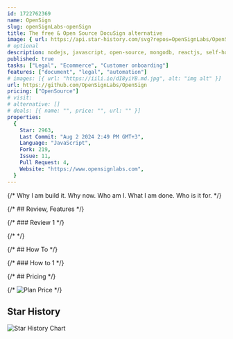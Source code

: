 ```yaml
---
id: 1722762369
name: OpenSign
slug: openSignLabs-openSign
title: The free & Open Source DocuSign alternative
image: { url: https://api.star-history.com/svg?repos=OpenSignLabs/OpenSign }
# optional
description: nodejs, javascript, open-source, mongodb, reactjs, self-hosted, e-signature, digital-signature, esignature, hacktoberfest, electronic-signatures, legaltech, esign, pdf-signature, pdf-sign, document-signing, electronic-signature, sign-pdf-files, docusign-free, docusign-alternative,  ,
published: true
tasks: ["Legal", "Ecommerce", "Customer onboarding"]
features: ["document", "legal", "automation"]
# images: [{ url: "https://iili.io/dI8yiYB.md.jpg", alt: "img alt" }]
url: https://github.com/OpenSignLabs/OpenSign
pricing: ["OpenSource"]
# visit:
# alternative: []
# deals: [{ name: "", price: "", url: "" }]
properties:
  {
    Star: 2963,
    Last Commit: "Aug 2 2024 2:49 PM GMT+3",
    Language: "JavaScript",
    Fork: 219,
    Issue: 11,
    Pull Request: 4,
    Website: "https://www.opensignlabs.com",
  }
---
```


{/* Why I am build it. Why now. Who am I. What I am done. Who is it for. */}

{/* ## Review, Features */}

{/* ### Review 1 */}

{/* <DetailYoutube videoId="" startTime={0} /> */}

{/* ## How To */}

{/* ### How to 1 */}

{/* ## Pricing */}

{/* <Img src="" alt="Plan Price" /> */}

## Star History

![Star History Chart](https://api.star-history.com/svg?repos=OpenSignLabs/OpenSign)
